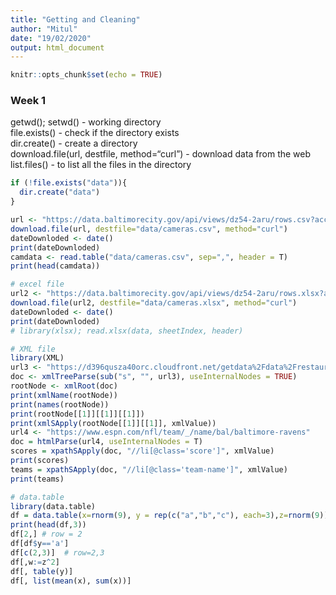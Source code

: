 ```yaml
---
title: "Getting and Cleaning"
author: "Mitul"
date: "19/02/2020"
output: html_document
---
```


```r
knitr::opts_chunk$set(echo = TRUE)
```
### Week 1

getwd(); setwd() - working directory \
file.exists() - check if the directory exists \
dir.create() - create a directory \
download.file(url, destfile, method="curl") - download data from the web \
list.files() - to list all the files in the directory

```r
if (!file.exists("data")){
  dir.create("data")
}

url <- "https://data.baltimorecity.gov/api/views/dz54-2aru/rows.csv?accessType=DOWNLOAD"
download.file(url, destfile="data/cameras.csv", method="curl")
dateDownloded <- date()
print(dateDownloded)
camdata <- read.table("data/cameras.csv", sep=",", header = T)
print(head(camdata))

# excel file
url2 <- "https://data.baltimorecity.gov/api/views/dz54-2aru/rows.xlsx?accessType=DOWNLOAD"
download.file(url2, destfile="data/cameras.xlsx", method="curl")
dateDownloded <- date()
print(dateDownloded)
# library(xlsx); read.xlsx(data, sheetIndex, header)

# XML file
library(XML)
url3 <- "https://d396qusza40orc.cloudfront.net/getdata%2Fdata%2Frestaurants.xml"
doc <- xmlTreeParse(sub("s", "", url3), useInternalNodes = TRUE)
rootNode <- xmlRoot(doc)
print(xmlName(rootNode))
print(names(rootNode))
print(rootNode[[1]][[1]][[1]])
print(xmlSApply(rootNode[[1]][[1]], xmlValue))
url4 <- "https://www.espn.com/nfl/team/_/name/bal/baltimore-ravens"
doc = htmlParse(url4, useInternalNodes = T)
scores = xpathSApply(doc, "//li[@class='score']", xmlValue)
print(scores)
teams = xpathSApply(doc, "//li[@class='team-name']", xmlValue)
print(teams)

# data.table
library(data.table)
df = data.table(x=rnorm(9), y = rep(c("a","b","c"), each=3),z=rnorm(9))
print(head(df,3))
df[2,] # row = 2
df[df$y=='a']
df[c(2,3)]  # row=2,3
df[,w:=z^2]
df[, table(y)]
df[, list(mean(x), sum(x))]
```

